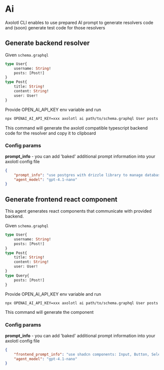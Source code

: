 # Ai

Axolotl CLI enables to use prepared AI prompt to generate resolvers code and
(soon) generate test code for those resolvers

## Generate backend resolver 

Given `schema.graphql`
```graphql
type User{
    username: String!
    posts: [Post!]
}
type Post{
    title: String!
    content: String!
    user: User!
}
```

Provide OPEN_AI_API_KEY env variable and run
```sh
npx OPENAI_AI_API_KEY=xxx axolotl ai path/to/schema.graphql User posts "resolver to list all the posts user has created use mongodb"
```

This command will generate the axolotl compatible typescript backend code for the resolver
and copy it to clipboard

### Config params

**prompt_info** - you can add 'baked' additional prompt information into your
axolotl config file

```json
{
    "prompt_info": "use postgres with drizzle library to manage database",
    "agent_model": "gpt-4.1-nano"
}
```
## Generate frontend react component 

This agent generates react components that communicate with provided backend. 

Given `schema.graphql`
```graphql
type User{
    username: String!
    posts: [Post!]
}
type Post{
    title: String!
    content: String!
    user: User!
}
type Query{
    posts: [Post!]
}
```

Provide OPEN_AI_API_KEY env variable and run
```sh
npx OPENAI_AI_API_KEY=xxx axolotl ai path/to/schema.graphql User posts "component showing list of posts with title and author username"
```

This command will generate the component


### Config params

**prompt_info** - you can add 'baked' additional prompt information into your
axolotl config file

```json
{
    "frontend_prompt_info": "use shadcn components: Input, Button, Select",
    "agent_model": "gpt-4.1-nano"
}
```